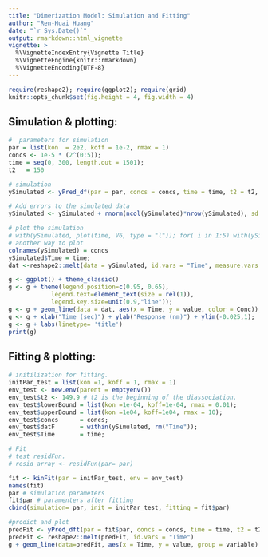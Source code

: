 ```yaml
---
title: "Dimerization Model: Simulation and Fitting"
author: "Ren-Huai Huang"
date: "`r Sys.Date()`"
output: rmarkdown::html_vignette
vignette: >
  %\VignetteIndexEntry{Vignette Title}
  %\VignetteEngine{knitr::rmarkdown}
  %\VignetteEncoding{UTF-8}
---
```


```r
require(reshape2); require(ggplot2); require(grid)
knitr::opts_chunk$set(fig.height = 4, fig.width = 4)
```

## Simulation & plotting: 
```r

#  parameters for simulation
par = list(kon  = 2e2, koff = 1e-2, rmax = 1)
concs <- 1e-5 * (2^(0:5));
time = seq(0, 300, length.out = 1501); 
t2   = 150

# simulation
ySimulated <- yPred_df(par = par, concs = concs, time = time, t2 = t2, y_data = NULL) 

# Add errors to the simulated data
ySimulated <- ySimulated + rnorm(ncol(ySimulated)*nrow(ySimulated), sd = 0.01)

# plot the simulation
# with(ySimulated, plot(time, V6, type = "l")); for( i in 1:5) with(ySimulated, lines(time, ySimulated[[i]]))
# another way to plot
colnames(ySimulated) = concs
ySimulated$Time = time; 
dat <-reshape2::melt(data = ySimulated, id.vars = "Time", measure.vars = rev(1:6), variable.name = "Conc")

g <- ggplot() + theme_classic() 
g <- g + theme(legend.position=c(0.95, 0.65),
            legend.text=element_text(size = rel(1)),
            legend.key.size=unit(0.9,"line"));
g <- g + geom_line(data = dat, aes(x = Time, y = value, color = Conc));
g <- g + xlab("Time (sec)") + ylab("Response (nm)") + ylim(-0.025,1);
g <- g + labs(linetype= 'title')
print(g)
```

## Fitting & plotting: 
```r
# initilization for fitting. 
initPar_test = list(kon =1, koff = 1, rmax = 1) 
env_test <- new.env(parent = emptyenv())
env_test$t2 <- 149.9 # t2 is the beginning of the diassociation. 
env_test$lowerBound = list(kon =1e-04, koff=1e-04, rmax = 0.01);
env_test$upperBound = list(kon =1e04, koff=1e04, rmax = 10);
env_test$concs      = concs;
env_test$datF       = within(ySimulated, rm("Time")); 
env_test$Time       = time;

# Fit
# test residFun.
# resid_array <- residFun(par= par)

fit <- kinFit(par = initPar_test, env = env_test)
names(fit)
par # simulation parameters
fit$par # paramenters after fitting
cbind(simulation= par, init = initPar_test, fitting = fit$par)

#prodict and plot
predFit <- yPred_dft(par = fit$par, concs = concs, time = time, t2 = t2, y_data = NULL)
predFit <- reshape2::melt(predFit, id.vars = "Time")
g + geom_line(data=predFit, aes(x = Time, y = value, group = variable) ) 

```
